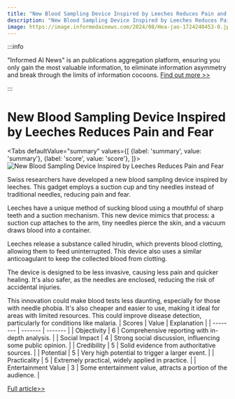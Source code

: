 ```yaml
---
title: "New Blood Sampling Device Inspired by Leeches Reduces Pain and Fear"
description: "New Blood Sampling Device Inspired by Leeches Reduces Pain and Fear"
image: https://image.informedainews.com/2024/08/Hea-jao-1724240453-0.jpg
---
```



:::info

"Informed AI News" is an publications aggregation platform, ensuring you only gain the most valuable information, to eliminate information asymmetry and break through the limits of information cocoons.  [Find out more >>](/)

:::

# New Blood Sampling Device Inspired by Leeches Reduces Pain and Fear


<Tabs
	defaultValue="summary"
	values={[
	{label: 'summary', value: 'summary'},
	{label: 'score', value: 'score'},
]}>
<TabItem value="summary">
<img
  src="https://image.informedainews.com/2024/08/Hea-jao-1724240453-0.jpg"
  alt="New Blood Sampling Device Inspired by Leeches Reduces Pain and Fear"
/>



Swiss researchers have developed a new blood sampling device inspired by leeches. This gadget employs a suction cup and tiny needles instead of traditional needles, reducing pain and fear.

Leeches have a unique method of sucking blood using a mouthful of sharp teeth and a suction mechanism. This new device mimics that process: a suction cup attaches to the arm, tiny needles pierce the skin, and a vacuum draws blood into a container.

Leeches release a substance called hirudin, which prevents blood clotting, allowing them to feed uninterrupted. This device also uses a similar anticoagulant to keep the collected blood from clotting.

The device is designed to be less invasive, causing less pain and quicker healing. It's also safer, as the needles are enclosed, reducing the risk of accidental injuries.

This innovation could make blood tests less daunting, especially for those with needle phobia. It's also cheaper and easier to use, making it ideal for areas with limited resources. This could improve disease detection, particularly for conditions like malaria.
</TabItem>
<TabItem value="score">
	| Scores     | Value   | Explanation |
	| -------- | ------- | ------- |
	| Objectivity  | 6    | Comprehensive reporting with in-depth analysis.    |
	| Social Impact | 4     | Strong social discussion, influencing some public opinion.    |
	| Credibility    | 5    | Solid evidence from authoritative sources.    |
	| Potential    | 5    | Very high potential to trigger a larger event.    |
	| Practicality    | 5    | Extremely practical, widely applied in practice.    |
	| Entertainment Value    | 3    | Some entertainment value, attracts a portion of the audience.    |
</TabItem>
</Tabs>

[Full article>>](https://www.cnbeta.com.tw/articles/science/1443041.htm)
